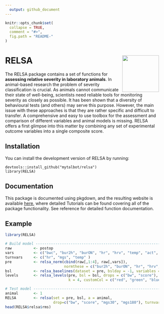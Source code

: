 ```yaml
---
  output: github_document
---
```



```r
knitr::opts_chunk$set(
  collapse = TRUE,
  comment = "#>",
  fig.path = "README-"
)
```

# RELSA <img src="man/figures/logo.png" align="right" width="120" />

The RELSA package contains a set of functions for **assessing relative severity in laboratory animals**. In animal-based research the problem of severity classification is crucial. As animals cannot communicate their state of well-being, scientists need reliable tools for monitoring severity as closely as possible. It has been shown that a diversity of behavioural tests (and others) may serve this purpose. However, the main issue with these approaches is that they are rather specific and difficult to transfer. A comprehensive and easy to use toolbox for the assessment and comparison of different variables and animal models is missing. RELSA offers a first glimpse into this matter by combining any set of experimental outcome variables into a single composite score.

## Installation

You can install the development version of RELSA by running:

```
devtools::install_github("mytalbot/relsa")
library(RELSA)
```

## Documentation
This package is documented using pkgdown, and the resulting website is available [here](https://talbotsr.com/RELSA), where detailed Tutorials can be found covering all of the package functionality. See reference for detailed function documentation.

## Example
 
```r
library(RELSA)

# Build model -------------------------------------------------------------
raw          <- postop
vars         <- c("bwc", "bur2h", "burON", "hr", "hrv", "temp", "act", "mgs")
turnvars     <- c("hr", "mgs", "temp" )
pre          <- relsa_norm(cbind(raw[,1:4], raw[,vars]), 
                           normthese = c("bur2h", "burON", "hr", "hrv", "temp", "act", "mgs"), ontime = 1)
bsl          <- relsa_baselines(dataset = pre, bslday = -1, variables = vars, turnvars = turnvars)
levels       <- relsa_levels(pre, bsl = bsl, drops = c("bw", "score"), turns = c("hr", "mgs", "temp"),
                             k = 4, customCol = c("red", "green", "blue", "magenta"))

# Test model --------------------------------------------------------------
animal       <- 1
RELSA        <- relsa(set = pre, bsl, a = animal, 
                      drop=c("bw", "score", "mgs30", "mgs180"), turnvars = turnvars)
head(RELSA$relsa$rms)

```












